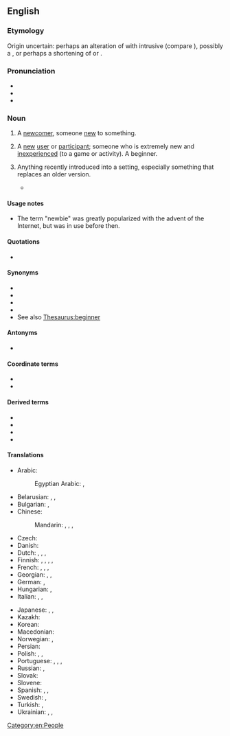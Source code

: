 ==English==
{{wikipedia}}

===Etymology===
Origin uncertain: perhaps an alteration of {{m|en|newie}} with intrusive {{m|en||b}} (compare {{m|en|freebie}}), possibly a {{blend|en|newborn|baby|nocap=1}}, or perhaps a shortening of {{m|en|new}} {{m|en|boy}} or {{m|en|new}} {{m|en|beginner}}.

===Pronunciation===
* {{IPA|en|/ˈnjuːbi/|/ˈnuːbi/}}
* {{audio|en|En-au-newbie.ogg|Audio (AU)}}
* {{rhymes|en|uːbi}}

===Noun===
{{en-noun}}

# {{lb|en|slang}} A [[newcomer]], someone [[new]] to something. {{defdate|from 20th c.}}
# {{lb|en|Internet}} A [[new]] [[user]] or [[participant]]; someone who is extremely new and [[inexperienced]] (to a game or activity). A beginner.
# {{lb|en|slang}} Anything recently introduced into a setting, especially something that replaces an older version.
#* {{quote-book|en|author=Rickford Grant|title=Linux Made Easy: The Official Guide to Xandros 3 for Everyday Users|year=2005|location=San Francisco|publisher=No Starch Press|isbn=1593270577|page=155|pageurl=https://books.google.com/books?id=B3Di5VhMJAEC&pg=PA155|passage=If you find that you would prefer using the new printer most of the time, while using the original only when needed, you can make the '''newbie''' the default printer for your system.}}

====Usage notes====
* The term "newbie" was greatly popularized with the advent of the Internet, but was in use before then.

====Quotations====
* {{seeCites|en}}

====Synonyms====
{{checksense|en}}
* {{l|en|novice}}
* {{l|en|newcomer}}
* {{l|en|newling}}
* {{l|en|rookie}}
* See also [[Thesaurus:beginner]]

====Antonyms====
* {{l|en|knowbie}}

====Coordinate terms====
* {{l|en|midbie}}
* {{l|en|oldbie}}

====Derived terms====
* {{l|en|newb}}
* {{l|en|noob}}
* {{l|en|n00b}}
* {{l|en|nub}}

====Translations====
{{trans-top|new (inexperienced) user or participant}}
* Arabic: {{t|ar|مُبْتَدِئ|m}}
*: Egyptian Arabic: {{t|arz|ابن امبارح|m|tr=ebn embāreḥ}}, {{t|arz|محدث|m|tr=móḥdas}}
* Belarusian: {{t|be|нава́к|m}}, {{t|be|навачо́к|m}}, {{t|be|навічо́к|m}}
* Bulgarian: {{t+|bg|нова́к|m}}, {{t+|bg|аджами́я|m}}
* Chinese:
*: Mandarin: {{t+|cmn|新手|tr=xīnshǒu|sc=Hani}}, {{t+|cmn|菜鳥|sc=Hani}}, {{t+|cmn|菜鸟|tr=càiniǎo|sc=Hani}} {{qualifier|slang}}, {{t+|cmn|小白|tr=xiǎobái}}
* Czech: {{t|cs|nováček|m}}
* Danish: {{t+|da|nybegynder|c}}
* Dutch: {{t+|nl|nieuweling|m}}, {{t+|nl|beginneling|m}}, {{t+|nl|debutant|m}}, {{t+|nl|nieuwkomer|m}}
* Finnish: {{t+|fi|aloittelija}}, {{t+|fi|keltanokka}}, {{t+|fi|vasta-alkaja}}, {{t+|fi|mopo}}, {{t+|fi|nyyppä}}
* French: {{t+|fr|néophyte|m|f}}, {{t+|fr|béotien|m}}, {{t+|fr|débutant|m}}, {{t+|fr|profane|m|f}}
* Georgian: {{t|ka|გამოუცდელი|sc=Geor}}, {{t|ka|ახალბედა|sc=Geor}}, {{t|ka|დამწყები|sc=Geor}}
* German: {{t+|de|Neuling|m}}, {{t+|de|Anfänger|m}}
* Hungarian: {{t+|hu|újonc}}, {{t+|hu|kezdő}}
* Italian: {{t+|it|nabbo|m}}, {{t+|it|niubbo|m}}, {{t+|it|principiante}}
{{trans-mid}}
* Japanese: {{t+|ja|初心者|tr=しょしんしゃ, shoshinsha|sc=Jpan}}, {{t|ja|今道心|tr=いまどうしん, imadōshin|sc=Jpan}}, {{t|ja|若僧|tr=わかぞう, wakazō|sc=Jpan}}
* Kazakh: {{t|kk|үйренбеген}}
* Korean: {{t+|ko|초보자}}
* Macedonian: {{t|mk|новајлија|m}}
* Norwegian: {{t+|no|nybegynner}}, {{t+|no|newbie|m}}
* Persian: {{t+|fa|تازه‌کار|tr=tâze-kâr|sc=fa-Arab}}
* Polish: {{t+|pl|nowicjusz|m}}, {{t+|pl|nowicjuszka|f}}, {{t+|pl|newbie|m}}
* Portuguese: {{t+|pt|novato}}, {{t|pt|iniciante}}, {{t+|pt|neófito|m}}, {{t+|pt|principiante}}
* Russian: {{t+|ru|новичо́к|m}}, {{qualifier|e.g. new student}} {{t+|ru|но́венький|m}}
* Slovak: {{t|sk|nováčik|m}}
* Slovene: {{t|sl|novinec|m}}
* Spanish: {{t+|es|novato}}, {{t|es|usuario nuevo|m}}, {{t+|es|principiante|m|f}}
* Swedish: {{t+|sv|nybörjare|c}}, {{t+|sv|blåbär|n}}
* Turkish: {{t+|tr|çaylak}}, {{t+|tr|çömez}}
* Ukrainian: {{t+|uk|нова́к|m}}, {{t+|uk|новачо́к|m}}, {{t+|uk|нова́чка|f}}
{{trans-bottom}}

[[Category:en:People]]